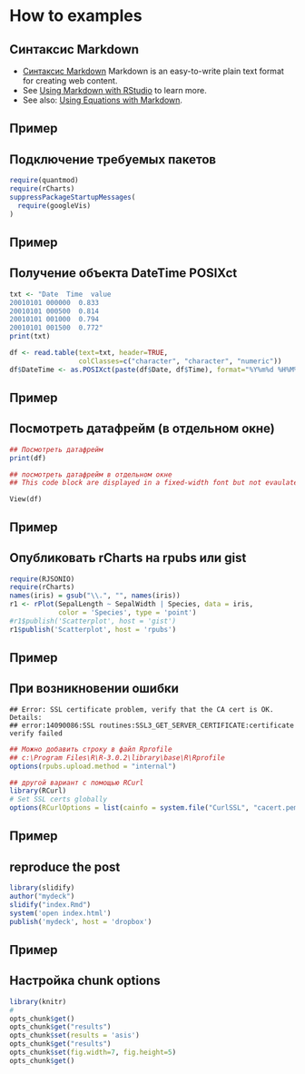 How to examples
========================================================

## Синтаксис Markdown 
* [Синтаксис Markdown](http://ru.wikipedia.org/wiki/Markdown "http://ru.wikipedia.org/wiki/Markdown")
Markdown is an easy-to-write plain text format for creating web content. 
* See [Using Markdown with RStudio](http://www.rstudio.com/ide/docs/authoring/using_markdown) to learn more.
* See also: [Using Equations with Markdown](http://www.rstudio.com/ide/docs/authoring/using_markdown_equations).

## Пример
## Подключение требуемых пакетов
```r
require(quantmod)
require(rCharts)
suppressPackageStartupMessages(
  require(googleVis)
)
```

## Пример
## Получение объекта DateTime POSIXct
```r
txt <- "Date  Time  value
20010101 000000  0.833
20010101 000500  0.814
20010101 001000  0.794
20010101 001500  0.772"
print(txt)

df <- read.table(text=txt, header=TRUE, 
                 colClasses=c("character", "character", "numeric"))
df$DateTime <- as.POSIXct(paste(df$Date, df$Time), format="%Y%m%d %H%M%S")
```

## Пример
## Посмотреть датафрейм (в отдельном окне)
```r
## Посмотреть датафрейм
print(df)
```
```r
## посмотреть датафрейм в отдельном окне
## This code block are displayed in a fixed-width font but not evaulated
```
```
View(df)
```

## Пример
## Опубликовать rCharts на rpubs или gist
```r
require(RJSONIO)
require(rCharts)
names(iris) = gsub("\\.", "", names(iris))
r1 <- rPlot(SepalLength ~ SepalWidth | Species, data = iris, 
            color = 'Species', type = 'point')
#r1$publish('Scatterplot', host = 'gist')
r1$publish('Scatterplot', host = 'rpubs')
```

## Пример
## При возникновении ошибки
```
## Error: SSL certificate problem, verify that the CA cert is OK. Details:
## error:14090086:SSL routines:SSL3_GET_SERVER_CERTIFICATE:certificate verify failed
```
```r
## Можно добавить строку в файл Rprofile 
## c:\Program Files\R\R-3.0.2\library\base\R\Rprofile
options(rpubs.upload.method = "internal")

## другой вариант с помощью RCurl
library(RCurl) 
# Set SSL certs globally
options(RCurlOptions = list(cainfo = system.file("CurlSSL", "cacert.pem", package = "RCurl")))
```

## Пример
## reproduce the post
```r
library(slidify)
author("mydeck")
slidify("index.Rmd")
system('open index.html')
publish('mydeck', host = 'dropbox')
```


## Пример
## Настройка chunk options
```r
library(knitr)
# 
opts_chunk$get()
opts_chunk$get("results")
opts_chunk$set(results = 'asis')
opts_chunk$get("results")
opts_chunk$set(fig.width=7, fig.height=5)
opts_chunk$get()
```